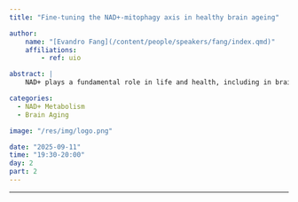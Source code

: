 ```yaml
---
title: "Fine-tuning the NAD+-mitophagy axis in healthy brain ageing"

author:
    name: "[Evandro Fang](/content/people/speakers/fang/index.qmd)"
    affiliations:
        - ref: uio

abstract: |
    NAD+ plays a fundamental role in life and health, including in brain resilience. Preclinical and clinical studies show an age-dependent reduction of NAD+ which is exacerbated in multiple neurodegenerative diseases, including Alzheimer’s disease; conversely, NAD+ augmentation ameliorates memory loss in Alzheimer-like animal models, stimulating multiple on-going clinical trials for this disease. Mechanistically, NAD+ maintains brain resilience via multiple approaches, including stimulating mitochondrial autophagy (termed mitophagy). We hypothesize an NAD+-mitophagy axis in brain health maintenance.

categories:
  - NAD+ Metabolism
  - Brain Aging

image: "/res/img/logo.png"

date: "2025-09-11"
time: "19:30-20:00"
day: 2
part: 2
---
```


***

<!-- <object data="/res/quarto.pdf" type="application/pdf" width="100%" height="600">
</object>  -->